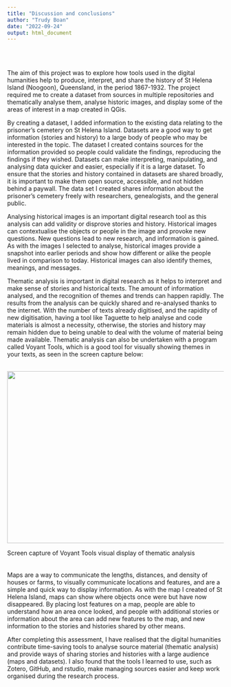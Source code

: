 ```yaml
---
title: "Discussion and conclusions"
author: "Trudy Boan"
date: "2022-09-24"
output: html_document
---
```

\
\

The aim of this project was to explore how tools used in the digital humanities help to produce, interpret, and share the history of St Helena Island (Noogoon), Queensland, in the period 1867-1932. The project required me to create a dataset from sources in multiple repositories and thematically analyse them, analyse historic images, and display some of the areas of interest in a map created in QGis.

By creating a dataset, I added information to the existing data relating to the prisoner's cemetery on St Helena Island. Datasets are a good way to get information (stories and history) to a large body of people who may be interested in the topic. The dataset I created contains sources for the information provided so people could validate the findings, reproducing the findings if they wished. Datasets can make interpreting, manipulating, and analysing data quicker and easier, especially if it is a large dataset. To ensure that the stories and history contained in datasets are shared broadly, it is important to make them open source, accessible, and not hidden behind a paywall. The data set I created shares information about the prisoner's cemetery freely with researchers, genealogists, and the general public.

Analysing historical images is an important digital research tool as this analysis can add validity or disprove stories and history. Historical images can contextualise the objects or people in the image and provoke new questions. New questions lead to new research, and information is gained. As with the images I selected to analyse, historical images provide a snapshot into earlier periods and show how different or alike the people lived in comparison to today. Historical images can also identify themes, meanings, and messages.

Thematic analysis is important in digital research as it helps to interpret and make sense of stories and historical texts. The amount of information analysed, and the recognition of themes and trends can happen rapidly. The results from the analysis can be quickly shared and re-analysed thanks to the internet. With the number of texts already digitised, and the rapidity of new digitisation, having a tool like Taguette to help analyse and code materials is almost a necessity, otherwise, the stories and history may remain hidden due to being unable to deal with the volume of material being made available. Thematic analysis can also be undertaken with a program called Voyant Tools, which is a good tool for visually showing themes in your texts, as seen in the screen capture below:
\
\
<p align="left">
  <img width="900" height="400" src="https://i.imgur.com/LVaNQwm.png/460/300">
</p>

Screen capture of Voyant Tools visual display of thematic analysis
\
\
\
Maps are a way to communicate the lengths, distances, and density of houses or farms, to visually communicate locations and features, and are a simple and quick way to display information. As with the map I created of St Helena Island, maps can show where objects once were but have now disappeared. By placing lost features on a map, people are able to understand how an area once looked, and people with additional stories or information about the area can add new features to the map, and new information to the stories and histories shared by other means.

After completing this assessment, I have realised that the digital humanities contribute time-saving tools to analyse source material (thematic analysis) and provide ways of sharing stories and histories with a large audience (maps and datasets). I also found that the tools I learned to use, such as Zotero, GitHub, and rstudio, make managing sources easier and keep work organised during the research process.

